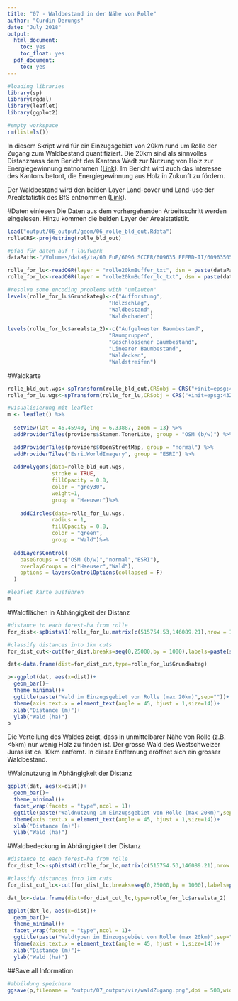 ```yaml
---
title: "07 - Waldbestand in der Nähe von Rolle"
author: "Curdin Derungs"
date: "July 2018"
output:
  html_document:
    toc: yes
    toc_float: yes
  pdf_document:
    toc: yes
---
```


```r

#loading libraries
library(sp)
library(rgdal)
library(leaflet)
library(ggplot2)

#empty workspace
rm(list=ls())
```

In diesem Skript wird für ein Einzugsgebiet von 20km rund um Rolle der Zugang zum Waldbestand quantifiziert. Die 20km sind als sinnvolles Distanzmass dem Bericht des Kantons Wadt zur Nutzung von Holz zur Energiegewinnung entnommen ([Link](https://www.vd.ch/themes/environnement/energie/energies-renouvelables-bois-hydraulique-geothermie-profonde-energies-eolienne-et-solaire/bois-energie/)). Im Bericht wird auch das Interesse des Kantons betont, die Energiegewinnung aus Holz in Zukunft zu fördern.  

Der Waldbestand wird den beiden Layer Land-cover und Land-use der Arealstatistik des BfS entnommen ([Link](https://www.bfs.admin.ch/bfs/de/home/statistiken/raum-umwelt/nomenklaturen/arealstatistik.html)). 

#Daten einlesen
Die Daten aus dem vorhergehenden Arbeitsschritt werden eingelesen. Hinzu kommen die beiden Layer der Arealstatistik.
```r
load("output/06_output/geom/06_rolle_bld_out.Rdata")
rolleCRS<-proj4string(rolle_bld_out)

#pfad für daten auf T laufwerk
dataPath<-"/Volumes/data$/ta/60 FuE/6096 SCCER/609635 FEEBD-II/60963505 Work Packages/JA RED/06-Daten/"

rolle_for_lu<-readOGR(layer = "rolle20kmBuffer_txt", dsn = paste(dataPath,"15_holz/forestRolle",sep=""))
rolle_for_lc<-readOGR(layer = "rolle20kmBuffer_lc_txt", dsn = paste(dataPath,"15_holz/forestRolle",sep=""))

#resolve some encoding problems with "umlauten"
levels(rolle_for_lu$Grundkateg)<-c("Aufforstung",
                                "Holzschlag",
                                "Waldbestand",
                                "Waldschaden")

levels(rolle_for_lc$arealsta_2)<-c("Aufgeloester Baumbestand",
                                "Baumgruppen",
                                "Geschlossener Baumbestand",
                                "Linearer Baumbestand",
                                "Waldecken",
                                "Waldstreifen")
```

#Waldkarte
```r
rolle_bld_out.wgs<-spTransform(rolle_bld_out,CRSobj = CRS("+init=epsg:4326"))
rolle_for_lu.wgs<-spTransform(rolle_for_lu,CRSobj = CRS("+init=epsg:4326"))

#visualisierung mit leaflet
m <- leaflet() %>%
  
  setView(lat = 46.45940, lng = 6.33887, zoom = 13) %>%
  addProviderTiles(providers$Stamen.TonerLite, group = "OSM (b/w)") %>%

  addProviderTiles(providers$OpenStreetMap, group = "normal") %>%
  addProviderTiles("Esri.WorldImagery", group = "ESRI") %>%
  
  addPolygons(data=rolle_bld_out.wgs,
              stroke = TRUE,
              fillOpacity = 0.8, 
              color = "grey30",
              weight=1,
              group = "Haeuser")%>%
  
    addCircles(data=rolle_for_lu.wgs,
              radius = 1,
              fillOpacity = 0.8, 
              color = "green",
              group = "Wald")%>%
  
  addLayersControl(
    baseGroups = c("OSM (b/w)","normal","ESRI"),
    overlayGroups = c("Haeuser","Wald"),
    options = layersControlOptions(collapsed = F)
  )

#leaflet karte ausführen
m
```

#Waldflächen in Abhängigkeit der Distanz

```r
#distance to each forest-ha from rolle
for_dist<-spDistsN1(rolle_for_lu,matrix(c(515754.53,146089.21),nrow = 1),longlat = F)

#classify distances into 1km cuts
for_dist_cut<-cut(for_dist,breaks=seq(0,25000,by = 1000),labels=paste(seq(0,24000,by = 1000),seq(1000,25000,by = 1000),sep="-"))

dat<-data.frame(dist=for_dist_cut,type=rolle_for_lu$Grundkateg)

p<-ggplot(dat, aes(x=dist))+
  geom_bar()+
  theme_minimal()+
  ggtitle(paste("Wald im Einzugsgebiet von Rolle (max 20km)",sep=""))+
  theme(axis.text.x = element_text(angle = 45, hjust = 1,size=14))+
  xlab("Distance (m)")+
  ylab("Wald (ha)")
p
```
  
Die Verteilung des Waldes zeigt, dass in unmittelbarer Nähe von Rolle (z.B. <5km) nur wenig Holz zu finden ist. Der grosse Wald des Westschweizer Juras ist ca. 10km entfernt. In dieser Entfernung eröffnet sich ein grosser Waldbestand.

#Waldnutzung in Abhängigkeit der Distanz

```r
ggplot(dat, aes(x=dist))+
  geom_bar()+
  theme_minimal()+
  facet_wrap(facets = "type",ncol = 1)+
  ggtitle(paste("Waldnutzung im Einzugsgebiet von Rolle (max 20km)",sep=""))+
  theme(axis.text.x = element_text(angle = 45, hjust = 1,size=14))+
  xlab("Distance (m)")+
  ylab("Wald (ha)")
```

#Waldbedeckung in Abhängigkeit der Distanz

```r
#distance to each forest-ha from rolle
for_dist_lc<-spDistsN1(rolle_for_lc,matrix(c(515754.53,146089.21),nrow = 1),longlat = F)

#classify distances into 1km cuts
for_dist_cut_lc<-cut(for_dist_lc,breaks=seq(0,25000,by = 1000),labels=paste(seq(0,24000,by = 1000),seq(1000,25000,by = 1000),sep="-"))

dat_lc<-data.frame(dist=for_dist_cut_lc,type=rolle_for_lc$arealsta_2)

ggplot(dat_lc, aes(x=dist))+
  geom_bar()+
  theme_minimal()+
  facet_wrap(facets = "type",ncol = 1)+
  ggtitle(paste("Waldtypen im Einzugsgebiet von Rolle (max 20km)",sep=""))+
  theme(axis.text.x = element_text(angle = 45, hjust = 1,size=14))+
  xlab("Distance (m)")+
  ylab("Wald (ha)")
```

##Save all Information
```r
#abbildung speichern
ggsave(p,filename = "output/07_output/viz/waldZugang.png",dpi = 500,width = 10,height = 6)
```